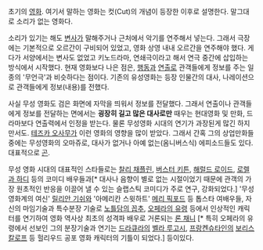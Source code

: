 초기의 [[영화]]. 여기서 말하는 영화는 컷(Cut)의 개념이 등장한 이후로 설명한다. 말그대로 소리가 없는 영화다.

소리가 있기는 해도 [[변사]]가 말해주거나 근처에서 악기를 연주해서 넣는다. 그래서 극장에는 기본적으로 오르간이 구비되어 있었고, 영화 상영 내내 오르간을 연주해야 했다. 게다가 서양에서는 변사도 없었고 키노드라마, 연쇄극이라고 해서 연극 중간에 삽입하는 방식에서 시작했다. 현재 영화보다 나은 점은, [[행동]]과 [[연출]]로 관객들에게 정보를 주는 일종의 '무언극'과 비슷하다는 점이다. 기존의 유성영화는 등장 인물간의 대사, 나레이션으로 관객들에게 정보(내용)를 전했다.

사실 무성 영화도 검은 화면에 자막을 띄워서 정보를 전달했다. 그래서 연출이나 관객들에게 정보를 전달하는 면에서는 '''굉장히 길고 많은 대사로만''' 때우는 현대영화 및 만화, 드라마보다 연출력에서 인정을 받는다. 물론 무성영화 시대의 연기가 과장된게 많긴 하지만서도. [[테즈카 오사무]]가 이런 영화의 영향을 많이 받았다. 그래서 간혹 그의 상업만화들 중에는 무성영화의 오마쥬로, 대사가 없거나 아예 없는(옴니버스식) 에피소드들도 있다. 대표적으로 [[곤]].

무성 영화 시대의 대표적인 스타들로는 [[찰리 채플린]], [[버스터 키튼]], [[해럴드 로이드]], [[로렐과 하디]] 등의 코미디 배우들과[* 대사나 음향이 별로 없는 시절이었기 때문에 관객의 가장 원초적인 반응을 이끌어 낼 수 있는 슬랩스틱 코미디가 주로 연구, 강화되었다.] '무성영화계의 여신' [[릴리안 기쉬]]와 '아메리칸 스윗하트' [[메리 픽포드]] 등 톱스타 여배우들, 자신의 마임기술과 특수분장 기술로 [[노틀담의 꼽추]], [[오페라의 유령]] 등에서 인상적인 캐릭터를 연기하여 영화 역사상 최초의 성격파 배우로 거론되는 [[론 채니]] [* 특히 오페라의 유령에서 선보인 그의 분장기술과 연기는 [[드라큐라]]의 [[벨라 루고시]], [[프랑켄슈타인]]의 [[보리스 칼로프]] 등 헐리우드 공포 영화 캐릭터의 기틀이 되었다.] 등이있다.
